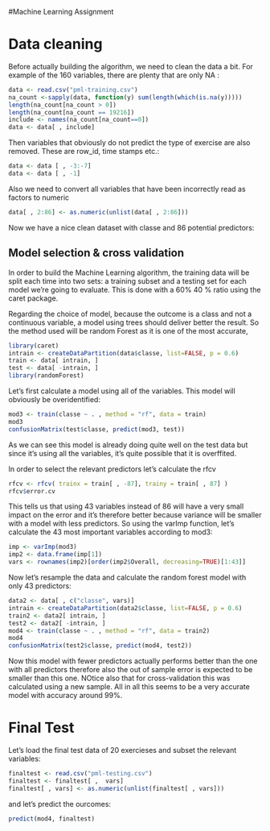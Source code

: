 #Machine Learning Assignment

# Data cleaning

Before actually building the algorithm, we need to clean the data a bit. For example of the 160 variables, there are plenty that are only NA :

```r
data <- read.csv("pml-training.csv")
na_count <-sapply(data, function(y) sum(length(which(is.na(y)))))
length(na_count[na_count > 0])
length(na_count[na_count == 19216])
include <- names(na_count[na_count==0])
data <- data[ , include]
````

Then variables that obviously do not predict the type of exercise are also removed. These are row_id, time stamps etc.:

```r
data <- data [ , -3:-7]
data <- data [ , -1]
```

Also we need to convert all variables that have been incorrectly read as factors to numeric

```r
data[ , 2:86] <- as.numeric(unlist(data[ , 2:86]))
```

Now we have a nice clean dataset with classe and 86 potential predictors:

## Model selection & cross validation

In order to build the Machine Learning algorithm, the training data will be split each time into two sets: a training subset and a testing set for each model we're going to evaluate. This is done with a 60% 40 % ratio using the caret package. 

Regarding the choice of model, because the outcome is a class and not a continuous variable, a model using trees should deliver better the result. So the method used will be random Forest as it is one of the most accurate,

```r
library(caret)
intrain <- createDataPartition(data$classe, list=FALSE, p = 0.6)
train <- data[ intrain, ] 
test <- data[ -intrain, ] 
library(randomForest)
```

Let's first calculate a model using all of the variables. This model will obviously be overidentified:

```r
mod3 <- train(classe ~ . , method = "rf", data = train)
mod3
confusionMatrix(test$classe, predict(mod3, test))
```

As we can see this model is already doing quite well on the test data but since it's using all the variables, it's quite possible that it is overffited.

In order to select the relevant predictors let's calculate the rfcv

```r
rfcv <- rfcv( trainx = train[ , -87], trainy = train[ , 87] )
rfcv$error.cv
```

This tells us that using 43 variables instead of 86 will have a very small impact on the error and it's therefore better because variance will be smaller with a model with less predictors. So using the varImp function, let's calculate the 43 most important variables according to mod3:

```r
imp <- varImp(mod3)
imp2 <- data.frame(imp[1])
vars <- rownames(imp2)[order(imp2$Overall, decreasing=TRUE)[1:43]]
```

Now let's resample the data and calculate the random forest model with only 43 predictors:

```r
data2 <- data[ , c("classe", vars)]
intrain <- createDataPartition(data2$classe, list=FALSE, p = 0.6)
train2 <- data2[ intrain, ] 
test2 <- data2[ -intrain, ] 
mod4 <- train(classe ~ . , method = "rf", data = train2)
mod4
confusionMatrix(test2$classe, predict(mod4, test2))
```

Now this model with fewer predictors actually performs better than the one with all predictors therefore also the out of sample error is expected to be smaller than this one. NOtice also that for cross-validation this was calculated using a new sample. All in all this seems to be a very accurate model with accuracy around 99%.

# Final Test

Let's load the final test data of 20 exercieses and subset the relevant variables:

```r
finaltest <- read.csv("pml-testing.csv")
finaltest <- finaltest[ ,  vars]
finaltest[ , vars] <- as.numeric(unlist(finaltest[ , vars]))
```

and let's predict the ourcomes:

```r
predict(mod4, finaltest)
```


